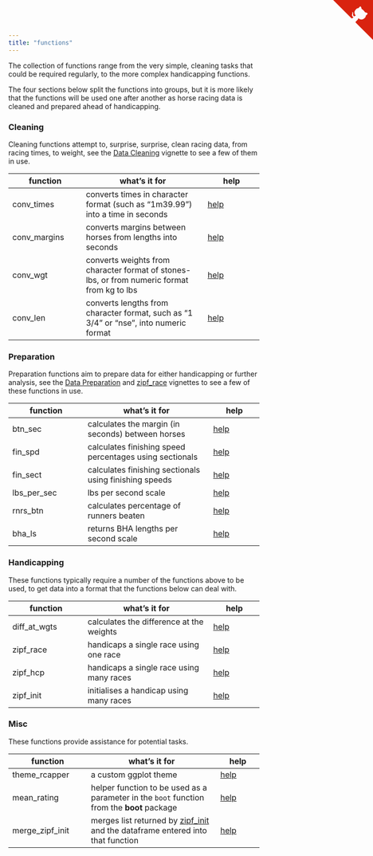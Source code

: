 ```yaml
---
title: "functions"
---
```


The collection of functions range from the very simple, cleaning tasks that could be required regularly, to the more complex handicapping functions.  

The four sections below split the functions into groups, but it is more likely that the functions will be used one after another as horse racing data is cleaned and prepared ahead of handicapping.

### Cleaning

Cleaning functions attempt to, surprise, surprise, clean racing data, from racing times, to weight, see the [Data Cleaning](data_cleaning.html) vignette to see a few of them in use.

function | what's it for | help
---------|---------------|-------
conv\_times | converts times in character format (such as "1m39.99") into a time in seconds | [help](conv_times.html)
conv\_margins | converts margins between horses from lengths into seconds | [help](conv_margins.html)
conv\_wgt | converts weights from character format of stones-lbs, or from numeric format from kg to lbs | [help](conv_wgt.html)
conv\_len | converts lengths from character format, such as "1 3/4" or "nse", into numeric format | [help](conv_len.html)

### Preparation

Preparation functions aim to prepare data for either handicapping or further analysis, see the [Data Preparation](data_prep.html) and [zipf\_race](zipf_race.html) vignettes to see a few of these functions in use.

function | what's it for | help
---------|---------------|------
btn\_sec | calculates the margin (in seconds) between horses | [help](btn_sec.html)
fin\_spd | calculates finishing speed percentages using sectionals | [help](fin_spd.html)
fin\_sect | calculates finishing sectionals using finishing speeds | [help](fin_sect.html)
lbs\_per\_sec | lbs per second scale | [help](lbs_per_sec.html)
rnrs\_btn | calculates percentage of runners beaten | [help](rnrs_btn.html)
bha\_ls | returns BHA lengths per second scale | [help](bha_ls.html)

### Handicapping

These functions typically require a number of the functions above to be used, to get data into a format that the functions below can deal with.

function | what's it for | help
---------|---------------|------
diff\_at\_wgts | calculates the difference at the weights | [help](diff_at_wgts.html)
zipf\_race | handicaps a single race using one race | [help](zipf_race.html)
zipf\_hcp | handicaps a single race using many races | [help](zipf_hcp.html)
zipf\_init | initialises a handicap using many races | [help](zipf_init.html)

### Misc

These functions provide assistance for potential tasks.

function | what's it for | help
---------|---------------|-----
theme\_rcapper | a custom ggplot theme | [help](theme_rcapper.html)
mean\_rating | helper function to be used as a parameter in the `boot` function from the **boot** package | [help](mean_rating.html)
merge\_zipf\_init | merges list returned by [zipf_init](zipf_init.html) and the dataframe entered into that function | [help](merge_zipf_init.html)

<a href="https://github.com/durtal/RcappeR" class="github-corner"><svg width="80" height="80" viewBox="0 0 250 250" style="fill:#d9230f; color:#fcfcfc; position: absolute; top: 0; border: 0; right: 0;"><path d="M0,0 L115,115 L130,115 L142,142 L250,250 L250,0 Z"></path><path d="M128.3,109.0 C113.8,99.7 119.0,89.6 119.0,89.6 C122.0,82.7 120.5,78.6 120.5,78.6 C119.2,72.0 123.4,76.3 123.4,76.3 C127.3,80.9 125.5,87.3 125.5,87.3 C122.9,97.6 130.6,101.9 134.4,103.2" fill="currentColor" style="transform-origin: 130px 106px;" class="octo-arm"></path><path d="M115.0,115.0 C114.9,115.1 118.7,116.5 119.8,115.4 L133.7,101.6 C136.9,99.2 139.9,98.4 142.2,98.6 C133.8,88.0 127.5,74.4 143.8,58.0 C148.5,53.4 154.0,51.2 159.7,51.0 C160.3,49.4 163.2,43.6 171.4,40.1 C171.4,40.1 176.1,42.5 178.8,56.2 C183.1,58.6 187.2,61.8 190.9,65.4 C194.5,69.0 197.7,73.2 200.1,77.6 C213.8,80.2 216.3,84.9 216.3,84.9 C212.7,93.1 206.9,96.0 205.4,96.6 C205.1,102.4 203.0,107.8 198.3,112.5 C181.9,128.9 168.3,122.5 157.7,114.1 C157.9,116.9 156.7,120.9 152.7,124.9 L141.0,136.5 C139.8,137.7 141.6,141.9 141.8,141.8 Z" fill="currentColor" class="octo-body"></path></svg></a><style>.github-corner:hover .octo-arm{animation:octocat-wave 560ms ease-in-out}@keyframes octocat-wave{0%,100%{transform:rotate(0)}20%,60%{transform:rotate(-25deg)}40%,80%{transform:rotate(10deg)}}@media (max-width:500px){.github-corner:hover .octo-arm{animation:none}.github-corner .octo-arm{animation:octocat-wave 560ms ease-in-out}}</style>

